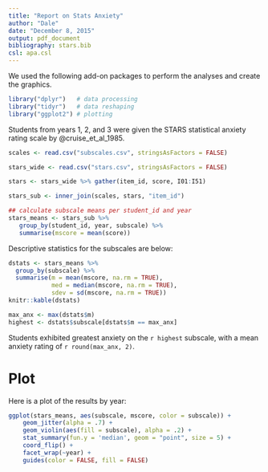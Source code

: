 ```yaml
---
title: "Report on Stats Anxiety"
author: "Dale"
date: "December 8, 2015"
output: pdf_document
bibliography: stars.bib
csl: apa.csl
---
```


We used the following add-on packages to perform the analyses and create the graphics.

```r
library("dplyr")   # data processing
library("tidyr")   # data reshaping
library("ggplot2") # plotting
```

Students from years 1, 2, and 3 were given the STARS statistical anxiety rating scale by @cruise_et_al_1985.

```r
scales <- read.csv("subscales.csv", stringsAsFactors = FALSE)

stars_wide <- read.csv("stars.csv", stringsAsFactors = FALSE)

stars <- stars_wide %>% gather(item_id, score, I01:I51)

stars_sub <- inner_join(scales, stars, "item_id")

## calculate subscale means per student_id and year
stars_means <- stars_sub %>%
   group_by(student_id, year, subscale) %>%
   summarise(mscore = mean(score))
```

Descriptive statistics for the subscales are below:

```r
dstats <- stars_means %>%
  group_by(subscale) %>%
  summarise(m = mean(mscore, na.rm = TRUE),
            med = median(mscore, na.rm = TRUE),
            sdev = sd(mscore, na.rm = TRUE))
knitr::kable(dstats)
```

```r
max_anx <- max(dstats$m)
highest <- dstats$subscale[dstats$m == max_anx]
```

Students exhibited greatest anxiety on the `r highest` subscale, with a mean anxiety rating of `r round(max_anx, 2)`.

# Plot

Here is a plot of the results by year:

```r
ggplot(stars_means, aes(subscale, mscore, color = subscale)) +
    geom_jitter(alpha = .7) +
    geom_violin(aes(fill = subscale), alpha = .2) +
    stat_summary(fun.y = 'median', geom = "point", size = 5) +
    coord_flip() + 
    facet_wrap(~year) +
    guides(color = FALSE, fill = FALSE)
```